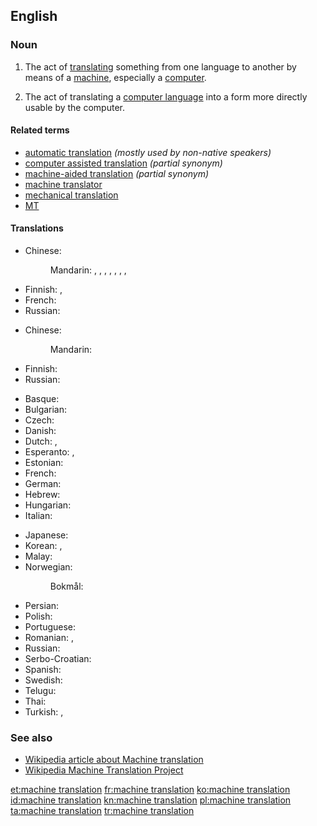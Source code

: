 ==English==

===Noun===
{{en-noun|head=[[machine]] [[translation]]}}

# {{context|translation studies|lang=en}} The act of [[translate|translating]] something from one language to another by means of a [[machine]], especially a [[computer]].
# {{context|computing|programming|lang=en}} The act of translating a [[computer language]] into a form more directly usable by the computer.

====Related terms====
* [[automatic translation]] ''(mostly used by non-native speakers)''
* [[computer assisted translation]] ''(partial synonym)''
* [[machine-aided translation]] ''(partial synonym)''
* [[machine translator]]
* [[mechanical translation]] {{qualifier|obsolete}}
* [[MT]]

====Translations====
{{trans-top|act of translating something by means of a machine}}
* Chinese:
*: Mandarin: {{t+|cmn|機器翻譯|sc=Hani}}, {{t|cmn|机器翻译|tr=jīqì fānyì|sc=Hani}}, {{t+|cmn|機械翻譯}}, {{t+|cmn|机械翻译|tr=jīxiè fānyì}}, {{t|cmn|計算機翻譯}}, {{t|cmn|计算机翻译|tr=jìsuànjī fānyì}}, {{t|cmn|機譯}}, {{t|cmn|机译|tr=jīyì}}
{{trans-mid}}
* Finnish: {{t|fi|[[koneellinen]] [[kääntäminen]]}}, {{t|fi|konekääntäminen}}
* French: {{t|fr|traduction automatique|f}}
* Russian: {{t-needed|ru}}
{{trans-bottom}}

{{trans-top|act of translating a computer language}}
* Chinese:
*: Mandarin: {{t-needed|cmn}}
{{trans-mid}}
* Finnish: {{t|fi|[[konekielelle]] [[kääntäminen]]}}
* Russian: {{t-needed|ru}}
{{trans-bottom}}

{{checktrans-top}}
* Basque: {{t|eu|itzulpengintza automatikoa}}
* Bulgarian: {{t|bg|компютърен превод|m|tr=kompjútǎren prevód|sc=Cyrl}}
* Czech: {{t|cs|strojový překlad|m}}
* Danish: {{t+|da|maskinoversættelse|c}}
* Dutch: {{t|nl|machinevertaling|f}}, {{t+|nl|computervertaling|f}}
* Esperanto: {{t|eo|maŝintradukado}}, {{t|eo|maŝintraduko}}
* Estonian: {{t+|et|masintõlge}}
* French: {{t|fr|traduction automatique|f}}
* German: {{t+|de|maschinelle Übersetzung|f}}
* Hebrew: {{t|he|תרגום מכונה|m|tr=tirgúm mekóna|sc=Hebr}}
* Hungarian: {{t|hu|gépi fordítás}}
* Italian: {{t|it|traduzione automatica|f}}
{{trans-mid}}
* Japanese: {{t+|ja|機械翻訳|tr=きかいほんやく, kikai hon'yaku|sc=Jpan}}
* Korean: {{t+|ko|기계번역|tr=gigebeonyeok|sc=Kore}}, {{t|ko|기계 번역|tr=gige beonyeok|sc=Kore}}
* Malay: {{t|ms|terjemahan mesin}}
* Norwegian:
*: Bokmål: {{t|nb|maskinoversettelse|m}}
* Persian: {{t|fa|ترجمه ماشینی|tr=tarjeme mašini}}
* Polish: {{t|pl|tłumaczenie maszynowe|n}}
* Portuguese: {{t|pt|tradução automática|f}}
* Romanian: {{t|ro|traducere automată|f}}, {{t|ro|traducere cu calculator|f}}
* Russian: {{t+|ru|маши́нный перево́д|m}}
* Serbo-Croatian: {{t|sh|strojno prevođenje|n}}
* Spanish: {{t+|es|traducción automática|f}}
* Swedish: {{t+|sv|maskinöversättning|c}}
* Telugu: {{t|te|యాంత్రిక అనువాదం|tr=yaamtrika anuvaadam|sc=Telu}}
* Thai: {{t|th|การแปลภาษาอัตโนมัติ|tr=gaan bplae paasăa àtdtànōmát|sc=Thai}}
* Turkish: {{t|tr|otomatik çeviri}}, {{t|tr|otomatik tercüme}}
{{trans-bottom}}

===See also===
* [[w:Machine translation|Wikipedia article about Machine translation]]
* [[m:Wikipedia Machine Translation Project|Wikipedia Machine Translation Project]]

[[et:machine translation]]
[[fr:machine translation]]
[[ko:machine translation]]
[[id:machine translation]]
[[kn:machine translation]]
[[pl:machine translation]]
[[ta:machine translation]]
[[tr:machine translation]]